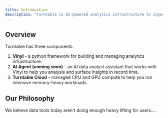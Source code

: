 ```yaml
---
title: Introduction
description: "Turntable is AI-powered analytics infrastructure to ingest, model and manage your metrics and insights."
---
```


## Overview

Turntable has three components:

1. **Vinyl** - a python framework for building and managing analytics infrastructure.
2. **AI Agent (coming soon)** - an AI data analyst assistant that works with Vinyl to help you analysis and surface insights in record time.
3. **Turntable Cloud** - managed CPU and GPU compute to help you run intensive memory-heavy workloads.

## Our Philosophy

We believe data tools today aren't doing enough heavy lifting for users....
